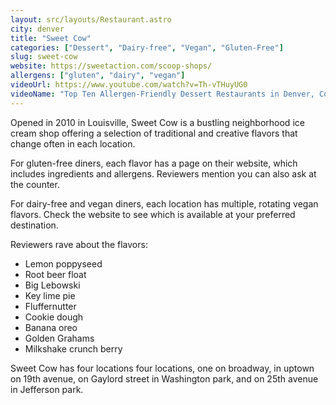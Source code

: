 ```yaml
---
layout: src/layouts/Restaurant.astro
city: denver
title: "Sweet Cow"
categories: ["Dessert", "Dairy-free", "Vegan", "Gluten-Free"]
slug: sweet-cow
website: https://sweetaction.com/scoop-shops/
allergens: ["gluten", "dairy", "vegan"]
videoUrl: https://www.youtube.com/watch?v=Th-vTHuyUG0
videoName: "Top Ten Allergen-Friendly Dessert Restaurants in Denver, Colorado"
---
```


Opened in 2010 in Louisville, Sweet Cow is a bustling neighborhood ice cream shop offering a selection of traditional and creative flavors that change often in each location.

For gluten-free diners, each flavor has a page on their website, which includes ingredients and allergens. Reviewers mention you can also ask at the counter.

For dairy-free and vegan diners, each location has multiple, rotating vegan flavors. Check the website to see which is available at your preferred destination.

Reviewers rave about the flavors:
* Lemon poppyseed
* Root beer float
* Big Lebowski
* Key lime pie
* Fluffernutter
* Cookie dough
* Banana oreo
* Golden Grahams
* Milkshake crunch berry

Sweet Cow has four locations four locations, one on broadway, in uptown on 19th avenue, on Gaylord street in Washington park, and on 25th avenue in Jefferson park.
